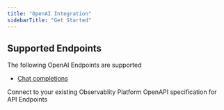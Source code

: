 ```yaml
---
title: "OpenAI Integration"
sidebarTitle: "Get Started"
---
```


## Supported Endpoints

The following OpenAI Endpoints are supported

- [Chat completions](/providers/togetherai/examples/chat)

<CardGroup cols={2}>
  <Card title="Connections" href="/connections/introduction" icon="link">
    Connect to your existing Observablity Platform
  </Card>
  <Card title="API Refernce" href="/api-reference/introduction" icon="code">
    OpenAPI specification for API Endpoints
  </Card>
</CardGroup>
